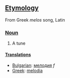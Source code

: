 ==[[Etymology]]==

From Greek ''melos'' song, Latin

===[[Noun]]===

# A tune

====[[Translation]]s====

*[[Bulgarian]]: [[мелодия]] ''f''
*[[Greek]]: [[melodia]]